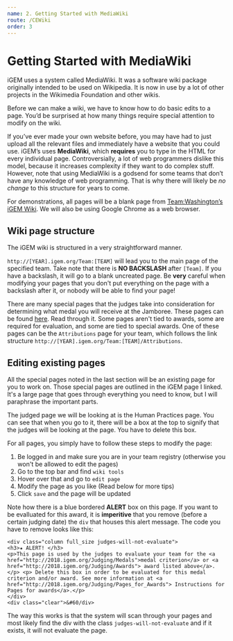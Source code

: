 ```yaml
---
name: 2. Getting Started with MediaWiki
route: /CEWiki
order: 3
---
```


# Getting Started with MediaWiki

iGEM uses a system called MediaWiki. It was a software wiki package originally intended to be used on Wikipedia. It is now in use by a lot of other projects in the Wikimedia Foundation and other wikis. 

Before we can make a wiki, we have to know how to do basic edits to a page. You’d be surprised at how many things require special attention to modify on the wiki.

If you’ve ever made your own website before, you may have had to just upload all the relevant files and immediately have a website that you could use. iGEM’s uses **MediaWiki**, which **requires** you to type in the HTML for every individual page. Controversially, a lot of web programmers dislike this model, because it increases complexity if they want to do complex stuff. However, note that using MediaWiki is a godsend for some teams that don’t have any knowledge of web programming. That is why there will likely be _no change_ to this structure for years to come.

For demonstrations, all pages will be a blank page from [Team:Washington’s iGEM Wiki](http://2018.igem.org/Team:Washington). We will also be using Google Chrome as a web browser.

## Wiki page structure

The iGEM wiki is structured in a very straightforward manner.

`http://[YEAR].igem.org/Team:[TEAM]` will lead you to the main page of the specified team. Take note that there is **NO BACKSLASH** after `[Team]`. If you have a backslash, it will go to a blank uncreated page. Be **very** careful when modifying your pages that you don't put everything on the page with a backslash after it, or nobody will be able to find your page!

There are many special pages that the judges take into consideration for determining what medal you will receive at the Jamboree. These pages can be found [here](http://2018.igem.org/Judging/Pages_for_Awards). Read through it. Some pages aren't tied to awards, some are required for evaluation, and some are tied to special awards. One of these pages can be the `Attributions` page for your team, which follows the link structure `http://[YEAR].igem.org/Team:[TEAM]/Attributions`. 

## Editing existing pages

All the special pages noted in the last section will be an existing page for you to work on. Those special pages are outlined in the iGEM page I linked. It's a large page that goes through everything you need to know, but I will paraphrase the important parts. 

The judged page we will be looking at is the Human Practices page. You can see that when you go to it, there will be a box at the top to signify that the judges will be looking at the page. You have to delete this box.

For all pages, you simply have to follow these steps to modify the page:
1. Be logged in and make sure you are in your team registry (otherwise you won't be allowed to edit the pages)
2. Go to the top bar and find `wiki tools`
3. Hover over that and go to `edit page`
4. Modify the page as you like (Read below for more tips)
5. Click `save` and the page will be updated

Note how there is a blue bordered **ALERT** box on this page. If you want to be evalluated for this award, it is **imperitive** that you remove (before a certain judging date) the `div` that houses this alert message. The code you have to remove looks like this:

```
<div class="column full_size judges-will-not-evaluate">
<h3>★ ALERT! </h3>
<p>This page is used by the judges to evaluate your team for the <a href="http://2018.igem.org/Judging/Medals">medal criterion</a> or <a href="http://2018.igem.org/Judging/Awards"> award listed above</a>. </p> <p> Delete this box in order to be evaluated for this medal criterion and/or award. See more information at <a href="http://2018.igem.org/Judging/Pages_for_Awards"> Instructions for Pages for awards</a>.</p>
</div>
<div class="clear">&#60/div>
```

The way this works is that the system will scan through your pages and most likely find the div with the class `judges-will-not-evaluate` and if it exists, it will not evaluate the page.

